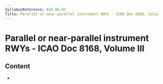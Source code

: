 ```yaml
---
SyllabusReference: 010.06.07
Title: Parallel or near-parallel instrument RWYs - ICAO Doc 8168, Volume III
---
```


# Parallel or near-parallel instrument RWYs - ICAO Doc 8168, Volume III

## Content

- <Link href="010.06.07.01" />
